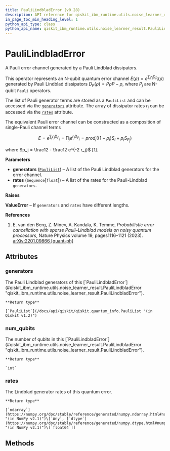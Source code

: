 ```yaml
---
title: PauliLindbladError (v0.28)
description: API reference for qiskit_ibm_runtime.utils.noise_learner_result.PauliLindbladError in qiskit-ibm-runtime v0.28
in_page_toc_min_heading_level: 1
python_api_type: class
python_api_name: qiskit_ibm_runtime.utils.noise_learner_result.PauliLindbladError
---
```


# PauliLindbladError

<Class id="qiskit_ibm_runtime.utils.noise_learner_result.PauliLindbladError" isDedicatedPage={true} github="https://github.com/Qiskit/qiskit-ibm-runtime/tree/stable/0.28/qiskit_ibm_runtime/utils/noise_learner_result.py#L37-L109" signature="PauliLindbladError(generators, rates)" modifiers="class">
  A Pauli error channel generated by a Pauli Lindblad dissipators.

  This operator represents an N-qubit quantum error channel $E(\rho) = e^{\sum_j r_j D_{P_j}}(\rho)$ generated by Pauli Lindblad dissipators $D_P(\rho) = P \rho P - \rho$, where $P_j$ are N-qubit `Pauli` operators.

  The list of Pauli generator terms are stored as a `PauliList` and can be accessed via the [`generators`](#qiskit_ibm_runtime.utils.noise_learner_result.PauliLindbladError.generators "qiskit_ibm_runtime.utils.noise_learner_result.PauliLindbladError.generators") attribute. The array of dissipator rates $r_j$ can be accessed via the [`rates`](#qiskit_ibm_runtime.utils.noise_learner_result.PauliLindbladError.rates "qiskit_ibm_runtime.utils.noise_learner_result.PauliLindbladError.rates") attribute.

  The equivalent Pauli error channel can be constructed as a composition of single-Pauli channel terms

$$
E = e^{\sum_j r_j D_{P_j}} = \prod_j e^{r_j D_{P_j}}
= prod_j \left( (1 - p_j) S_I + p_j S_{P_j} \right)
$$

  where $p_j = \frac12 - \frac12 e^{-2 r_j}$ \[1].

  **Parameters**

  *   **generators** ([`PauliList`](/docs/api/qiskit/qiskit.quantum_info.PauliList "(in Qiskit v1.2)")) – A list of the Pauli Lindblad generators for the error channel.
  *   **rates** (`Sequence`\[`float`]) – A list of the rates for the Pauli-Lindblad `generators`.

  **Raises**

  **ValueError** – If `generators` and `rates` have different lengths.

  **References**

  1.  E. van den Berg, Z. Minev, A. Kandala, K. Temme, *Probabilistic error cancellation with sparse Pauli–Lindblad models on noisy quantum processors*, Nature Physics volume 19, pages1116–1121 (2023). [arXiv:2201.09866 \[quant-ph\]](https://arxiv.org/abs/2201.09866)

  ## Attributes

  ### generators

  <Attribute id="qiskit_ibm_runtime.utils.noise_learner_result.PauliLindbladError.generators">
    The Pauli Lindblad generators of this [`PauliLindbladError`](#qiskit_ibm_runtime.utils.noise_learner_result.PauliLindbladError "qiskit_ibm_runtime.utils.noise_learner_result.PauliLindbladError").

    **Return type**

    [`PauliList`](/docs/api/qiskit/qiskit.quantum_info.PauliList "(in Qiskit v1.2)")
  </Attribute>

  ### num\_qubits

  <Attribute id="qiskit_ibm_runtime.utils.noise_learner_result.PauliLindbladError.num_qubits">
    The number of qubits in this [`PauliLindbladError`](#qiskit_ibm_runtime.utils.noise_learner_result.PauliLindbladError "qiskit_ibm_runtime.utils.noise_learner_result.PauliLindbladError").

    **Return type**

    `int`
  </Attribute>

  ### rates

  <Attribute id="qiskit_ibm_runtime.utils.noise_learner_result.PauliLindbladError.rates">
    The Lindblad generator rates of this quantum error.

    **Return type**

    [`ndarray`](https://numpy.org/doc/stable/reference/generated/numpy.ndarray.html#numpy.ndarray "(in NumPy v2.1)")\[`Any`, [`dtype`](https://numpy.org/doc/stable/reference/generated/numpy.dtype.html#numpy.dtype "(in NumPy v2.1)")\[`float64`]]
  </Attribute>

  ## Methods
</Class>

